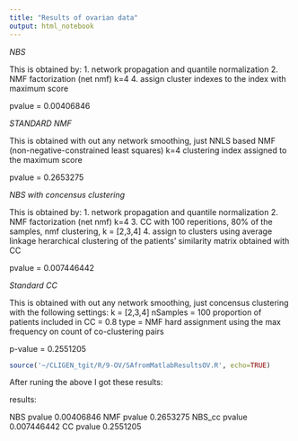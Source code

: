 ```yaml
---
title: "Results of ovarian data"
output: html_notebook
---
```


*NBS*

This is obtained by:
1. network propagation and quantile normalization
2. NMF factorization (net nmf) k=4
4. assign cluster indexes to the index with maximum score

pvalue =  0.00406846

*STANDARD NMF*

This is obtained with out any network smoothing, just NNLS based NMF (non-negative-constrained least squares)
k=4
clustering index assigned to the maximum score

pvalue = 0.2653275 

*NBS with concensus clustering*

This is obtained by:
1. network propagation and quantile normalization
2. NMF factorization (net nmf) k=4
3. CC with 100 reperitions, 80% of the samples, nmf clustering, k = [2,3,4]
4. assign to clusters using average linkage herarchical clustering of the patients' similarity matrix obtained with CC

pvalue = 0.007446442  

*Standard CC*

This is obtained with out any network smoothing, just concensus clustering with the following settings:
k = [2,3,4]
nSamples = 100
proportion of patients included in CC = 0.8
type = NMF
hard assignment using the max frequency on count of co-clustering pairs

p-value = 0.2551205 

```r
source('~/CLIGEN_tgit/R/9-OV/SAfromMatlabResultsOV.R', echo=TRUE)
```
After runing the above I got these results: 
 
results: 
 
NBS pvalue 	 0.00406846 
NMF pvalue 	 0.2653275 
NBS_cc pvalue 	 0.007446442 
CC pvalue 	 0.2551205

